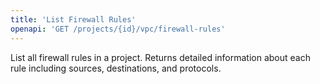 ```yaml
---
title: 'List Firewall Rules'
openapi: 'GET /projects/{id}/vpc/firewall-rules'
---
```


List all firewall rules in a project. Returns detailed information about each rule including sources, destinations, and protocols. 
